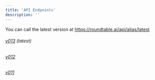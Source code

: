 ```yaml
---
title: 'API Endpoints'
description: ''
---
```


<Tip>

You can call the latest version at https://roundtable.ai/api/alias/latest

</Tip>

###### [v013](api-reference/v013) (latest)

###### [v012](api-reference/v012)

###### [v011](api-reference/v011)


